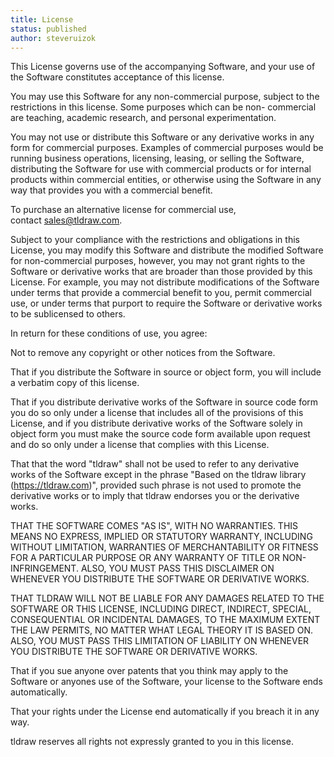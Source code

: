 ```yaml
---
title: License
status: published
author: steveruizok
---
```


This License governs use of the accompanying Software, and your use of the Software constitutes acceptance of this license.

You may use this Software for any non-commercial purpose, subject to the restrictions in this license. Some purposes which can be non- commercial are teaching, academic research, and personal experimentation.

You may not use or distribute this Software or any derivative works in any form for commercial purposes. Examples of commercial purposes would be running business operations, licensing, leasing, or selling the Software, distributing the Software for use with commercial products or for internal products within commercial entities, or otherwise using the Software in any way that provides you with a commercial benefit.

To purchase an alternative license for commercial use, contact sales@tldraw.com.

Subject to your compliance with the restrictions and obligations in this License, you may modify this Software and distribute the modified Software for non-commercial purposes, however, you may not grant rights to the Software or derivative works that are broader than those provided by this License. For example, you may not distribute modifications of the Software under terms that provide a commercial benefit to you, permit commercial use, or under terms that purport to require the Software or derivative works to be sublicensed to others.

In return for these conditions of use, you agree:

Not to remove any copyright or other notices from the Software.

That if you distribute the Software in source or object form, you will include a verbatim copy of this license.

That if you distribute derivative works of the Software in source code form you do so only under a license that includes all of the provisions of this License, and if you distribute derivative works of the Software solely in object form you must make the source code form available upon request and do so only under a license that complies with this License.

That that the word "tldraw" shall not be used to refer to any derivative works of the Software except in the phrase "Based on the tldraw library (https://tldraw.com)", provided such phrase is not used to promote the derivative works or to imply that tldraw endorses you or the derivative works.

THAT THE SOFTWARE COMES "AS IS", WITH NO WARRANTIES. THIS MEANS NO EXPRESS, IMPLIED OR STATUTORY WARRANTY, INCLUDING WITHOUT LIMITATION, WARRANTIES OF MERCHANTABILITY OR FITNESS FOR A PARTICULAR PURPOSE OR ANY WARRANTY OF TITLE OR NON-INFRINGEMENT. ALSO, YOU MUST PASS THIS DISCLAIMER ON WHENEVER YOU DISTRIBUTE THE SOFTWARE OR DERIVATIVE WORKS.

THAT TLDRAW WILL NOT BE LIABLE FOR ANY DAMAGES RELATED TO THE SOFTWARE OR THIS LICENSE, INCLUDING DIRECT, INDIRECT, SPECIAL, CONSEQUENTIAL OR INCIDENTAL DAMAGES, TO THE MAXIMUM EXTENT THE LAW PERMITS, NO MATTER WHAT LEGAL THEORY IT IS BASED ON. ALSO, YOU MUST PASS THIS LIMITATION OF LIABILITY ON WHENEVER YOU DISTRIBUTE THE SOFTWARE OR DERIVATIVE WORKS.

That if you sue anyone over patents that you think may apply to the Software or anyones use of the Software, your license to the Software ends automatically.

That your rights under the License end automatically if you breach it in any way.

tldraw reserves all rights not expressly granted to you in this license.
